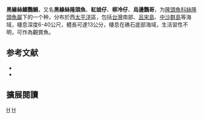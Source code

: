 {{Speciesbox 
| genus = Cirrhilabrus
| species = melanomarginatus
| authority = [[Randall|Randall]] & [[Shen|Shen]], 1978
| status = LC
| status_system = IUCN3.1
}}

'''黑緣絲鰭鸚鯛'''，又名'''黑緣絲隆頭魚'''、'''紅娘仔'''、'''柳冷仔'''、'''烏邊鸚哥'''，为[[隆頭魚科|隆頭魚科]][[絲隆頭魚屬|絲隆頭魚屬]]下的一个种，分布於西[[太平洋|太平洋]]區，包括[[台灣|台灣]]南部、[[呂宋島|呂宋島]]、[[中沙群島|中沙群島]]等海域，棲息深度6-40公尺，體長可達13公分，棲息在礁石底部海域，生活習性不明，可作為觀賞魚。
==参考文献==
*{{FishBase_species|genus=Cirrhilabrus|species=melanomarginatus|year=2013|month=7}}
* {{TaiBNET| zh=黑緣絲鰭鸚鯛 | id=381953 | binomial=Cirrhilabrus melanomarginatus | authority=Randall & Shen, 1978 | var= | accessdate=2013-01-24}}

== 擴展閱讀 ==
{{refbegin}}
{{wikispecies-inline|Cirrhilabrus melanomarginatus|黑緣絲隆頭魚}}
{{refend}}
{{Taxonbar|from=Q1889735}}

[[Category:觀賞魚|H]]
[[Category:絲隆頭魚屬|H]]


{{鱸形目小作品}}